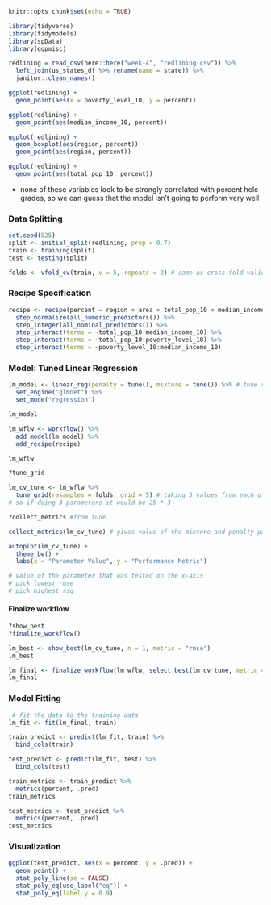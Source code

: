 
```r
knitr::opts_chunk$set(echo = TRUE)

library(tidyverse)
library(tidymodels)
library(spData)
library(ggpmisc)
```

```r
redlining = read_csv(here::here("week-4", "redlining.csv")) %>% 
  left_join(us_states_df %>% rename(name = state)) %>% 
  janitor::clean_names()
```

```r
ggplot(redlining) +
  geom_point(aes(x = poverty_level_10, y = percent))
```

```r
ggplot(redlining) +
  geom_point(aes(median_income_10, percent))
```

```r
ggplot(redlining) +
  geom_boxplot(aes(region, percent)) +
  geom_point(aes(region, percent))
```

```r
ggplot(redlining) +
  geom_point(aes(total_pop_10, percent))
```

- none of these variables look to be strongly correlated with percent holc grades, so we can guess that the model isn't going to perform very well

### Data Splitting

```r
set.seed(525)
split <- initial_split(redlining, prop = 0.7)
train <- training(split)
test <- testing(split)

folds <- vfold_cv(train, v = 5, repeats = 2) # same as cross fold validation
```

### Recipe Specification

```r
recipe <- recipe(percent ~ region + area + total_pop_10 + median_income_10 + poverty_level_10, data = train) %>%
  step_normalize(all_numeric_predictors()) %>% 
  step_integer(all_nominal_predictors()) %>% 
  step_interact(terms = ~total_pop_10:median_income_10) %>% 
  step_interact(terms = ~total_pop_10:poverty_level_10) %>% 
  step_interact(terms = ~poverty_level_10:median_income_10) 
```

### Model: Tuned Linear Regression

```r
lm_model <- linear_reg(penalty = tune(), mixture = tune()) %>% # tune specifies that we're tuning those parameters
  set_engine("glmnet") %>%
  set_mode("regression")

lm_model
```

```r
lm_wflw <- workflow() %>%
  add_model(lm_model) %>%
  add_recipe(recipe)

lm_wflw
```

```r
?tune_grid
```

```r
lm_cv_tune <- lm_wflw %>%
  tune_grid(resamples = folds, grid = 5) # taking 5 values from each of the parameters you're tuning
# so if doing 3 parameters it would be 25 * 3
```

```r
?collect_metrics #from tune
```

```r
collect_metrics(lm_cv_tune) # gives value of the mixture and penalty parameters for all cvs for that combo of parameters
```

```r
autoplot(lm_cv_tune) +
  theme_bw() +
  labs(x = "Parameter Value", y = "Performance Metric")

# value of the parameter that was tested on the x-axis
# pick lowest rmse
# pick highest rsq
```

#### Finalize workflow

```r
?show_best
?finalize_workflow()
```

```r
lm_best <- show_best(lm_cv_tune, n = 1, metric = "rmse")
lm_best

lm_final <- finalize_workflow(lm_wflw, select_best(lm_cv_tune, metric = "rmse"))
lm_final
```

### Model Fitting

```r
 # fit the data to the training data
lm_fit <- fit(lm_final, train)
```

```r
train_predict <- predict(lm_fit, train) %>%
  bind_cols(train)

test_predict <- predict(lm_fit, test) %>%
  bind_cols(test)
```

```r
train_metrics <- train_predict %>%
  metrics(percent, .pred)
train_metrics

test_metrics <- test_predict %>%
  metrics(percent, .pred)
test_metrics
```

### Visualization

```r
ggplot(test_predict, aes(x = percent, y = .pred)) +
  geom_point() +
  stat_poly_line(se = FALSE) +
  stat_poly_eq(use_label("eq")) +
  stat_poly_eq(label.y = 0.9)
```

